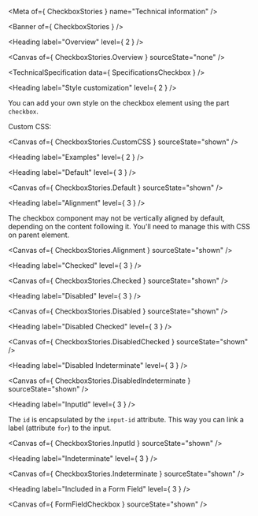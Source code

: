 
<Meta of={ CheckboxStories } name="Technical information" />

<Banner of={ CheckboxStories } />

<Heading label="Overview" level={ 2 } />

<Canvas of={ CheckboxStories.Overview } sourceState="none" />

<TechnicalSpecification data={ SpecificationsCheckbox } />

<Heading label="Style customization" level={ 2 } />

You can add your own style on the checkbox element using the part `checkbox`.

Custom CSS:

<Canvas of={ CheckboxStories.CustomCSS } sourceState="shown" />

<Heading label="Examples" level={ 2 } />

<Heading label="Default" level={ 3 } />

<Canvas of={ CheckboxStories.Default } sourceState="shown" />

<Heading label="Alignment" level={ 3 } />

The checkbox component may not be vertically aligned by default, depending on the content following it.
You'll need to manage this with CSS on parent element.

<Canvas of={ CheckboxStories.Alignment } sourceState="shown" />

<Heading label="Checked" level={ 3 } />

<Canvas of={ CheckboxStories.Checked } sourceState="shown" />

<Heading label="Disabled" level={ 3 } />

<Canvas of={ CheckboxStories.Disabled } sourceState="shown" />

<Heading label="Disabled Checked" level={ 3 } />

<Canvas of={ CheckboxStories.DisabledChecked } sourceState="shown" />

<Heading label="Disabled Indeterminate" level={ 3 } />

<Canvas of={ CheckboxStories.DisabledIndeterminate } sourceState="shown" />

<Heading label="InputId" level={ 3 } />

The `id` is encapsulated by the `input-id` attribute. This way you can link a label (attribute `for`) to the input.

<Canvas of={ CheckboxStories.InputId } sourceState="shown" />

<Heading label="Indeterminate" level={ 3 } />

<Canvas of={ CheckboxStories.Indeterminate } sourceState="shown" />

<Heading label="Included in a Form Field" level={ 3 } />

<Canvas of={ FormFieldCheckbox } sourceState="shown" />
